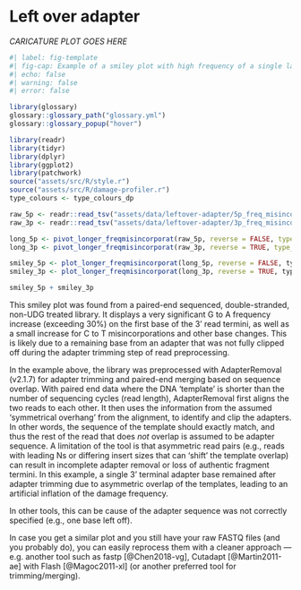 # Left over adapter


<!-- ![_CAPTION GOES HERE](assets/images/512px-Salvador_dali_als_Auge.jpg){#fig-double-stranded-caricature} -->

_CARICATURE PLOT GOES HERE_

\newpage

```r
#| label: fig-template
#| fig-cap: Example of a smiley plot with high frequency of a single last base, due to a remaining base from an insufficiently clipped off adapter (as it was missing from the sequenced given to the adapter clipping tool). Data taken from unpublished data . Damage data generated using [DamageProfiler](/intro.qmd) and plotted using R and tidyverse packages [@Wickham2019-ot].
#| echo: false
#| warning: false
#| error: false

library(glossary)
glossary::glossary_path("glossary.yml")
glossary::glossary_popup("hover")

library(readr)
library(tidyr)
library(dplyr)
library(ggplot2)
library(patchwork)
source("assets/src/R/style.r")
source("assets/src/R/damage-profiler.r")
type_colours <- type_colours_dp

raw_5p <- readr::read_tsv("assets/data/leftover-adapter/5p_freq_misincorporations.txt", comment = "#")
raw_3p <- readr::read_tsv("assets/data/leftover-adapter/3p_freq_misincorporations.txt", comment = "#")

long_5p <- pivot_longer_freqmisincorporat(raw_5p, reverse = FALSE, type_colours = type_colours)
long_3p <- pivot_longer_freqmisincorporat(raw_3p, reverse = TRUE, type_colours = type_colours)

smiley_5p <- plot_longer_freqmisincorporat(long_5p, reverse = FALSE, type_colours)
smiley_3p <- plot_longer_freqmisincorporat(long_3p, reverse = TRUE, type_colours)

smiley_5p + smiley_3p
```

This smiley plot was found from a paired-end sequenced, double-stranded, non-UDG treated library.
It displays a very significant G to A frequency increase (exceeding 30%) on the first base of the 3' read termini, as well as a small increase for C to T  misincorporations and other base changes. 
This is likely due to a remaining base from an adapter that was not fully clipped off during the adapter trimming step of read preprocessing.

In the example above, the library was preprocessed with AdapterRemoval (v2.1.7) for adapter trimming and paired-end merging based on sequence overlap.
With paired end data where the DNA 'template' is shorter than the number of sequencing cycles (read length), AdapterRemoval first aligns the two reads to each other.
It then uses the information from the assumed 'symmetrical overhang' from the alignment, to identify and clip the adapters.
In other words, the sequence of the template should exactly match, and thus the rest of the read that does _not_ overlap is assumed to be adapter sequence.
A limitation of the tool is that asymmetric read pairs (e.g., reads with leading Ns or differing insert sizes that can 'shift' the template overlap) can result in incomplete adapter removal or loss of authentic fragment termini.
In this example, a single 3' terminal adapter base remained after adapter trimming due to asymmetric overlap of the templates, leading to an artificial inflation of the damage frequency.

In other tools, this can be cause of the adapter sequence was not correctly specified (e.g., one base left off).

In case you get a similar plot and you still have your raw FASTQ files (and you probably do), you can easily reprocess them with a cleaner approach — e.g. another tool such as fastp [@Chen2018-vg], Cutadapt [@Martin2011-ae] with Flash [@Magoc2011-xl] (or another preferred tool for trimming/merging).
